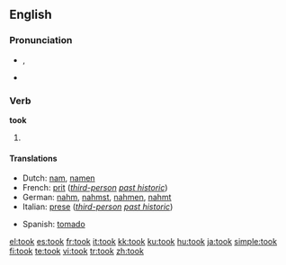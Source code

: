 ==English==

{{rank|left|part|off|160|took|nothing|God|three}}

===Pronunciation===
*{{IPA|/tʊk/}}, {{SAMPA|/tUk/}}
*{{audio|en-us-took.ogg|Audio (US)}}
*:{{rhymes|ʊk}}

===Verb===
'''took'''

# {{simple past of|[[take]]}}

====Translations====
{{trans-top|simple past of to take}}
*Dutch: [[nam]], [[namen]]
*French: [[prit]] (''[[third-person]] [[past historic]]'')
*German: [[nahm]], [[nahmst]], [[nahmen]], [[nahmt]]
*Italian: [[prese]] (''[[third-person]] [[past historic]]'')
{{trans-mid}}
*Spanish: [[tomado]]
{{trans-bottom}}

[[el:took]]
[[es:took]]
[[fr:took]]
[[it:took]]
[[kk:took]]
[[ku:took]]
[[hu:took]]
[[ja:took]]
[[simple:took]]
[[fi:took]]
[[te:took]]
[[vi:took]]
[[tr:took]]
[[zh:took]]